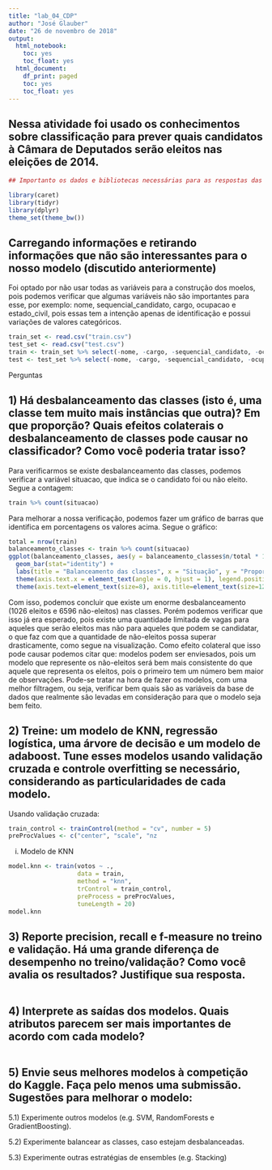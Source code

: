 ```yaml
---
title: "lab_04_CDP"
author: "José Glauber"
date: "26 de novembro de 2018"
output:
  html_notebook:
    toc: yes
    toc_float: yes
  html_document:
    df_print: paged
    toc: yes
    toc_float: yes
---
```

## Nessa atividade foi usado os conhecimentos sobre classificação para prever quais candidatos à Câmara de Deputados serão eleitos nas eleições de 2014.

```r
## Importanto os dados e bibliotecas necessárias para as respostas das questões!

library(caret)
library(tidyr)
library(dplyr)
theme_set(theme_bw())

```

## Carregando informações e retirando informações que não são interessantes para o nosso modelo (discutido anteriormente)

  Foi optado por não usar todas as variáveis para a construção dos moelos, pois podemos verificar que algumas variáveis não são importantes para esse, por exemplo: nome, sequencial_candidato, cargo, ocupacao e estado_civil, pois essas tem a intenção apenas
de identificação e possui variações de valores categóricos.

```r
train_set <- read.csv("train.csv")
test_set <- read.csv("test.csv")
train <- train_set %>% select(-nome, -cargo, -sequencial_candidato, -ocupacao, -estado_civil)
test <- test_set %>% select(-nome, -cargo, -sequencial_candidato, -ocupacao, -estado_civil)
```

Perguntas

## 1) Há desbalanceamento das classes (isto é, uma classe tem muito mais instâncias que outra)? Em que proporção? Quais efeitos colaterais o desbalanceamento de classes pode causar no classificador? Como você poderia tratar isso?

  Para verificarmos se existe desbalanceamento das classes, podemos verificar a variável situacao, que indica se o candidato foi ou não eleito. Segue a contagem:
  
```r
train %>% count(situacao)
```
  
  Para melhorar a nossa verificação, podemos fazer um gráfico de barras que identifica em porcentagens os valores acima. Segue o gráfico:
  
```r
total = nrow(train)
balanceamento_classes <- train %>% count(situacao)
ggplot(balanceamento_classes, aes(y = balanceamento_classes$n/total * 100, x = balanceamento_classes$situacao))+
  geom_bar(stat="identity") +
  labs(title = "Balanceamento das classes", x = "Situação", y = "Proporção (%)") +
  theme(axis.text.x = element_text(angle = 0, hjust = 1), legend.position="none") +
  theme(axis.text=element_text(size=8), axis.title=element_text(size=12,face="bold"))
```
  Com isso, podemos concluir que existe um enorme desbalanceamento (1026 eleitos e 6596 não-eleitos) nas classes. Porém podemos verificar que isso já era esperado, pois existe uma quantidade limitada de vagas para aqueles que serão eleitos mas não para aqueles que podem se candidatar, o que faz com que a quantidade de não-eleitos possa superar drasticamente, como segue na visualização. Como efeito colateral que isso pode causar podemos citar que: modelos podem ser enviesados, pois um modelo que represente os não-eleitos será bem mais consistente do que aquele que representa os eleitos, pois o primeiro tem um número bem maior de observações. Pode-se tratar na hora de fazer os modelos, com uma melhor filtragem, ou seja, verificar bem quais são as variáveis da base de dados que realmente são levadas em consideração para que o modelo seja bem feito.
  
## 2) Treine: um modelo de KNN, regressão logística, uma árvore de decisão e um modelo de adaboost. Tune esses modelos usando validação cruzada e controle overfitting se necessário, considerando as particularidades de cada modelo.

Usando validação cruzada:

```r
train_control <- trainControl(method = "cv", number = 5)
preProcValues <- c("center", "scale", "nz
```

i) Modelo de KNN 

```r
model.knn <- train(votos ~ .,
                   data = train,
                   method = "knn",
                   trControl = train_control,
                   preProcess = preProcValues,
                   tuneLength = 20)
model.knn
```

## 3) Reporte precision, recall e f-measure no treino e validação. Há uma grande diferença de desempenho no treino/validação? Como você avalia os resultados? Justifique sua resposta.

```r

```

## 4) Interprete as saídas dos modelos. Quais atributos parecem ser mais importantes de acordo com cada modelo?

```r

```

## 5) Envie seus melhores modelos à competição do Kaggle. Faça pelo menos uma submissão. Sugestões para melhorar o modelo:

  5.1) Experimente outros modelos (e.g. SVM, RandomForests e GradientBoosting).
  
  
  5.2) Experimente balancear as classes,  caso estejam desbalanceadas.
  

  5.3) Experimente outras estratégias de ensembles (e.g. Stacking)

```r

```